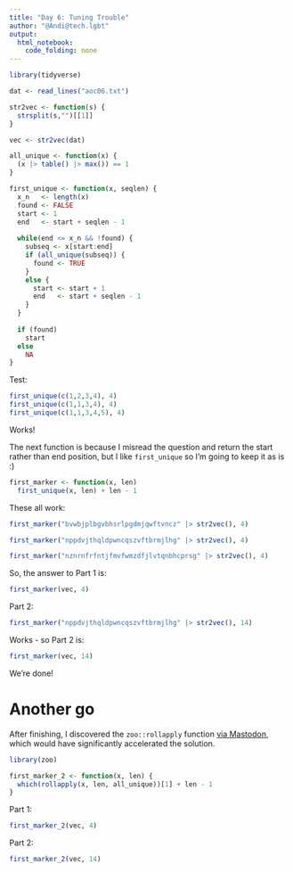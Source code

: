 ```yaml
---
title: "Day 6: Tuning Trouble"
author: "@Andi@tech.lgbt"
output: 
  html_notebook: 
    code_folding: none
---
```



```r
library(tidyverse)
```

```r
dat <- read_lines("aoc06.txt")
```

```r
str2vec <- function(s) {
  strsplit(s,"")[[1]]
}
```

```r
vec <- str2vec(dat)
```

```r
all_unique <- function(x) {
  (x |> table() |> max()) == 1
}
```

```r
first_unique <- function(x, seqlen) {
  x_n   <- length(x)
  found <- FALSE
  start <- 1
  end   <- start + seqlen - 1
  
  while(end <= x_n && !found) {
    subseq <- x[start:end]
    if (all_unique(subseq)) {
      found <- TRUE
    }
    else {
      start <- start + 1
      end   <- start + seqlen - 1
    }
  }
  
  if (found)
    start
  else
    NA
}
```

Test:

```r
first_unique(c(1,2,3,4), 4)
first_unique(c(1,1,3,4), 4)
first_unique(c(1,1,3,4,5), 4)
```

Works!

The next function is because I misread the question and return the start rather than end position, but I like `first_unique` so I'm going to keep it as is :)

```r
first_marker <- function(x, len)
  first_unique(x, len) + len - 1
```


These all work:

```r
first_marker("bvwbjplbgvbhsrlpgdmjqwftvncz" |> str2vec(), 4)
```

```r
first_marker("nppdvjthqldpwncqszvftbrmjlhg" |> str2vec(), 4)
```

```r
first_marker("nznrnfrfntjfmvfwmzdfjlvtqnbhcprsg" |> str2vec(), 4)
```

So, the answer to Part 1 is:

```r
first_marker(vec, 4)
```

Part 2:

```r
first_marker("nppdvjthqldpwncqszvftbrmjlhg" |> str2vec(), 14)
```
Works - so Part 2 is:

```r
first_marker(vec, 14)
```

We're done!


# Another go

After finishing, I discovered the `zoo::rollapply` function [via Mastodon](https://fosstodon.org/@ashbaldry/109465486319687847), which would have significantly accelerated the solution.

```r
library(zoo)
```

```r
first_marker_2 <- function(x, len) {
  which(rollapply(x, len, all_unique))[1] + len - 1
}
```

Part 1:

```r
first_marker_2(vec, 4)
```

Part 2:

```r
first_marker_2(vec, 14)
```
